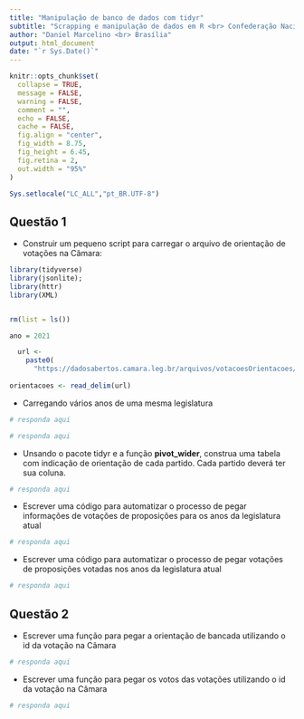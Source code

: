 ```yaml
---
title: "Manipulação de banco de dados com tidyr"
subtitle: "Scrapping e manipulação de dados em R <br> Confederação Nacional da Indústria - CNI"
author: "Daniel Marcelino <br> Brasília"
output: html_document
date: "`r Sys.Date()`"
---
```




```r
knitr::opts_chunk$set(
  collapse = TRUE,
  message = FALSE,
  warning = FALSE,
  comment = "",
  echo = FALSE,
  cache = FALSE,
  fig.align = "center",
  fig_width = 8.75,
  fig_height = 6.45,
  fig.retina = 2,
  out.width = "95%"
)

Sys.setlocale("LC_ALL","pt_BR.UTF-8")
```


## Questão 1

- Construir um pequeno script para carregar o arquivo de orientação de votações na Câmara:


```r
library(tidyverse)
library(jsonlite); 
library(httr)
library(XML)


rm(list = ls())

ano = 2021

  url <-
    paste0(
      "https://dadosabertos.camara.leg.br/arquivos/votacoesOrientacoes/csv/votacoesOrientacoes-", ano, ".csv")
  
orientacoes <- read_delim(url)


```


 - Carregando vários anos de uma mesma legislatura
 
```r

# responda aqui

```

 
```r
# responda aqui

```



- Unsando o pacote tidyr e a função __pivot_wider__, construa uma tabela com indicação de orientação de cada partido. Cada partido deverá ter sua coluna.

```r
# responda aqui
```



- Escrever uma código para automatizar o processo de pegar informações de votações de proposições para os anos da legislatura atual


```r
# responda aqui
```


- Escrever uma código para automatizar o processo de pegar votações de proposições votadas nos anos da legislatura atual


```r
# responda aqui
```


## Questão 2

-  Escrever uma função para pegar a orientação de bancada  utilizando o id da votação na Câmara


```r

# responda aqui
```


-  Escrever uma função para pegar os votos das votações utilizando o id da votação na Câmara

```r

# responda aqui
```


